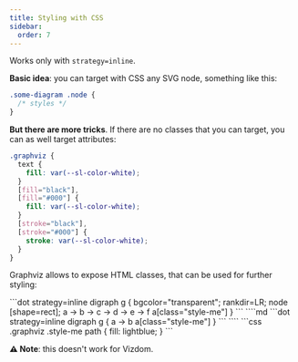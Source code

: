 ```yaml
---
title: Styling with CSS
sidebar:
  order: 7
---
```



Works only with `strategy=inline`.

**Basic idea**: you can target with CSS any SVG node, something like this:

```css
.some-diagram .node {
  /* styles */
}
```

**But there are more tricks**. If there are no classes that you can target, you can as well target attributes:

```css
.graphviz {
  text {
    fill: var(--sl-color-white);
  }
  [fill="black"],
  [fill="#000"] {
    fill: var(--sl-color-white);
  }
  [stroke="black"],
  [stroke="#000"] {
    stroke: var(--sl-color-white);
  }
}
```

Graphviz allows to expose HTML classes, that can be used for further styling:

<Tabs>
  <TabItem label="Diagram">
```dot strategy=inline
digraph g {
  bgcolor="transparent";
  rankdir=LR;
  node [shape=rect];
  a -> b -> c -> d -> e -> f
  a[class="style-me"]
}
```
  </TabItem>
  <TabItem label="Markdown">
````md
```dot strategy=inline
digraph g {
  a -> b
  a[class="style-me"]
}
```
````
  </TabItem>
  <TabItem label="CSS">
```css
.graphviz .style-me path {
  fill: lightblue;
}
```
  </TabItem>
</Tabs>

**⚠️ Note**: this doesn't work for Vizdom.
